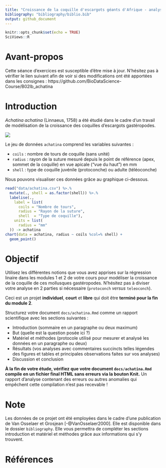 ```yaml
---
title: "Croissance de la coquille d'escargots géants d'Afrique - analyse libre"
bibliography: "bibliography/biblio.bib"
output: github_document
---
```


```r
knitr::opts_chunk$set(echo = TRUE)
SciViews::R
```

# Avant-propos

Cette séance d'exercices est susceptible d'être mise à jour. N'hésitez pas à vérifier le lien suivant afin de voir si des modifications ont été apportées dans les consignes : https://github.com/BioDataScience-Course/B02Ib_achatina

# Introduction

*Achatina achatina* (Linnaeus, 1758) a été étudié dans le cadre d'un travail de modélisation de la croissance des coquilles d'escargots gastéropodes.

![](images/achatina.png)

Le jeu de données `achatina` comprend les variables suivantes :

- `coils` : nombre de tours de coquille (sans unité)
- `radius` : rayon de la suture mesuré depuis le point de référence (apex, sommet de la coquille) en vue apicale ("vue du haut") en mm
- `shell` : type de coquille juvénile (protoconche) ou adulte (téléoconche)

Nous pouvons visualiser ces données grâce au graphique ci-dessous.

```r
read("data/achatina.csv") %>.%
  mutate(., shell = as.factor(shell)) %>.%
  labelise(.,
    label = list(
      coils = "Nombre de tours",
      radius = "Rayon de la suture",
      shell  = "Type de coquille"),
    units = list(
      radius = "mm"
  )) -> achatina
chart(data = achatina, radius ~ coils %col=% shell) +
  geom_point()
```

# Objectif

Utilisez les différentes notions que vous avez apprises sur la régression linaire dans les modules 1 et 2 de votre cours pour modéliser la croissance de la coquille de ces mollusques gastéropodes. N'hésitez pas à diviser votre analyse en 2 parties si nécessaire (`protoconch` *versus* `teleoconch`).

Ceci est un projet **individuel**, **court** et **libre** qui doit être **terminé pour la fin du module 2**. 

Structurez votre document `docs/achatina.Rmd` comme un rapport scientifique avec les sections suivantes :

- Introduction (sommaire en un paragraphe ou deux maximum)
- But (quelle est la question posée ici ?)
- Matériel et méthodes (protocole utilisé pour mesurer et analysé les données en un paragraphe ou deux)
- Résultats (vos analyses avec commentaires succincts telles légendes des figures et tables et principales observations faites sur vos analyses)
- Discussion et conclusion

**À la fin de votre étude, vérifiez que votre document `docs/achatina.Rmd` compile en un fichier final HTML sans erreurs via la bouton Knit.** Un rapport d'analyse contenant des erreurs ou autres anomalies qui empêchent cette compilation n'est pas recevable !

# Note

Les données de ce projet ont été employées dans le cadre d'une publication de Van Osselaer et Grosjean [-@VanOsselaer2000]. Elle est disponible dans le dossier `bibliography`. Elle vous permettra de compléter les sections introduction et matériel et méthodes grâce aux informations qui s'y trouvent.

# Références {-}
